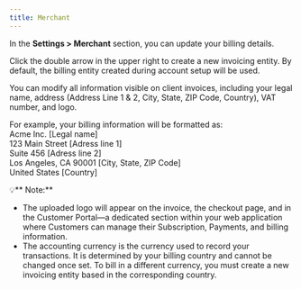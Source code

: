 ---
title: Merchant
---

In the **Settings > Merchant** section, you can update your billing details.

Click the double arrow in the upper right to create a new invoicing entity. By default, the billing entity created during account setup will be used.

You can modify all information visible on client invoices, including your legal name, address (Address Line 1 & 2, City, State, ZIP Code, Country), VAT number, and logo.

For example, your billing information will be formatted as:\
Acme Inc. \[Legal name]\
123 Main Street \[Adress line 1]\
Suite 456 \[Adress line 2]\
Los Angeles, CA 90001 \[City, State, ZIP Code]\
United States \[Country]

💡\*\* Note:\*\*

* The uploaded logo will appear on the invoice, the checkout page, and in the Customer Portal—a dedicated section within your web application where Customers can manage their Subscription, Payments, and billing information.
* The accounting currency is the currency used to record your transactions. It is determined by your billing country and cannot be changed once set. To bill in a different currency, you must create a new invoicing entity based in the corresponding country.

          